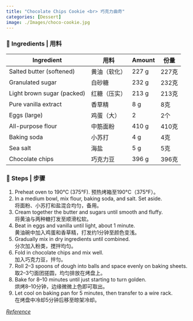 ```yaml
---
title: "Chocolate Chips Cookie <br> 巧克力曲奇"
categories: [Dessert]
image: ./Images/choco-cookie.jpg
---
```


### 🥣 Ingredients | 用料

| Ingredient | 用料 | Amount | 份量 |
|------------|------|--------|------|
| Salted butter (softened) | 黄油（软化） | 227 g | 227克 |
| Granulated sugar | 白砂糖 | 232 g | 232克 |
| Light brown sugar (packed) | 红糖（压实） | 213 g | 213克 |
| Pure vanilla extract | 香草精 | 8 g | 8克 |
| Eggs (large) | 鸡蛋（大） | 2 | 2个 |
| All-purpose flour | 中筋面粉 | 410 g | 410克 |
| Baking soda | 小苏打 | 4 g | 4克 |
| Sea salt | 海盐 | 5 g | 5克 |
| Chocolate chips | 巧克力豆 | 396 g | 396克 |

### 🍴 Steps | 步骤
1. Preheat oven to 190°C (375°F). 
 预热烤箱至190°C（375°F）。
2. In a medium bowl, mix flour, baking soda, and salt. Set aside.  
 将面粉、小苏打和盐混合均匀，备用。
3. Cream together the butter and sugars until smooth and fluffy.  
 将黄油与两种糖打发至顺滑松软。
4. Beat in eggs and vanilla until light, about 1 minute.  
 黄油碗中加入鸡蛋和香草精，打发约1分钟至颜色变浅。
5. Gradually mix in dry ingredients until combined.  
 分次加入粉类，搅拌均匀。
6. Fold in chocolate chips and mix well.  
 加入巧克力豆，拌匀。
7. Roll 2–3 spoons of dough into balls and space evenly on baking sheets.  
 取2–3勺面团搓圆，均匀排放在烤盘上。
8. Bake for 8–10 minutes until just starting to turn golden.  
 烘烤8–10分钟，边缘微微上色即可取出。
9. Let cool on baking pan for 5 minutes, then transfer to a wire rack.  
 在烤盘中冷却5分钟后移至晾架冷却。
 
 
 [*Reference*](https://joyfoodsunshine.com/the-most-amazing-chocolate-chip-cookies/)